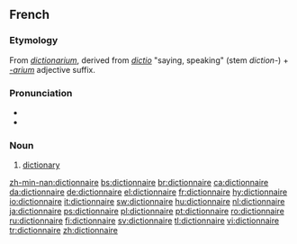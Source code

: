 ==French==

===Etymology===
From {{ML.|fr}} ''[[dictionarium]]'', derived from ''[[dictio]]'' "saying, speaking" (stem ''diction-'') + ''[[-arium]]'' adjective suffix.

===Pronunciation===
*{{IPA|/dik.sjɔ.nɛʁ/}}
*{{SAMPA|/dik.sjO.nER/}}

===Noun===
{{fr-noun|m}}

# [[dictionary]]

[[zh-min-nan:dictionnaire]]
[[bs:dictionnaire]]
[[br:dictionnaire]]
[[ca:dictionnaire]]
[[da:dictionnaire]]
[[de:dictionnaire]]
[[el:dictionnaire]]
[[fr:dictionnaire]]
[[hy:dictionnaire]]
[[io:dictionnaire]]
[[it:dictionnaire]]
[[sw:dictionnaire]]
[[hu:dictionnaire]]
[[nl:dictionnaire]]
[[ja:dictionnaire]]
[[ps:dictionnaire]]
[[pl:dictionnaire]]
[[pt:dictionnaire]]
[[ro:dictionnaire]]
[[ru:dictionnaire]]
[[fi:dictionnaire]]
[[sv:dictionnaire]]
[[tl:dictionnaire]]
[[vi:dictionnaire]]
[[tr:dictionnaire]]
[[zh:dictionnaire]]